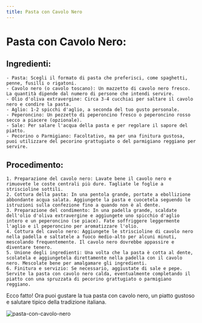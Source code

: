 ```yaml
---
title: Pasta con Cavolo Nero
---
```


# Pasta con Cavolo Nero:

## Ingredienti:

    - Pasta: Scegli il formato di pasta che preferisci, come spaghetti, penne, fusilli o rigatoni.
    - Cavolo nero (o cavolo toscano): Un mazzetto di cavolo nero fresco. La quantità dipende dal numero di persone che intendi servire.
    - Olio d'oliva extravergine: Circa 3-4 cucchiai per saltare il cavolo nero e condire la pasta.
    - Aglio: 1-2 spicchi d'aglio, a seconda del tuo gusto personale.
    - Peperoncino: Un pezzetto di peperoncino fresco o peperoncino rosso secco a piacere (opzionale).
    - Sale: Per salare l'acqua della pasta e per regolare il sapore del piatto.
    - Pecorino o Parmigiano: Facoltativo, ma per una finitura gustosa, puoi utilizzare del pecorino grattugiato o del parmigiano reggiano per servire.

## Procedimento:

    1. Preparazione del cavolo nero: Lavate bene il cavolo nero e rimuovete le coste centrali più dure. Tagliate le foglie a striscioline sottili.
    2. Cottura della pasta: In una pentola grande, portate a ebollizione abbondante acqua salata. Aggiungete la pasta e cuocetela seguendo le istruzioni sulla confezione fino a quando non è al dente.
    3. Preparazione del condimento: In una padella grande, scaldate dell'olio d'oliva extravergine e aggiungete uno spicchio d'aglio intero e un peperoncino (se piace). Fate soffriggere leggermente l'aglio e il peperoncino per aromatizzare l'olio.
    4. Cottura del cavolo nero: Aggiungete le striscioline di cavolo nero nella padella e saltatele a fuoco medio-alto per alcuni minuti, mescolando frequentemente. Il cavolo nero dovrebbe appassire e diventare tenero.
    5. Unione degli ingredienti: Una volta che la pasta è cotta al dente, scolatela e aggiungetela direttamente nella padella con il cavolo nero. Mescolate bene per amalgamare gli ingredienti.
    6. Finitura e servizio: Se necessario, aggiustate di sale e pepe. Servite la pasta con cavolo nero calda, eventualmente completando il piatto con una spruzzata di pecorino grattugiato o parmigiano reggiano.

Ecco fatto! Ora puoi gustare la tua pasta con cavolo nero, un piatto gustoso e salutare tipico della tradizione italiana.

<img
  src="https://source.unsplash.com/"
  alt="pasta-con-cavolo-nero"
/>